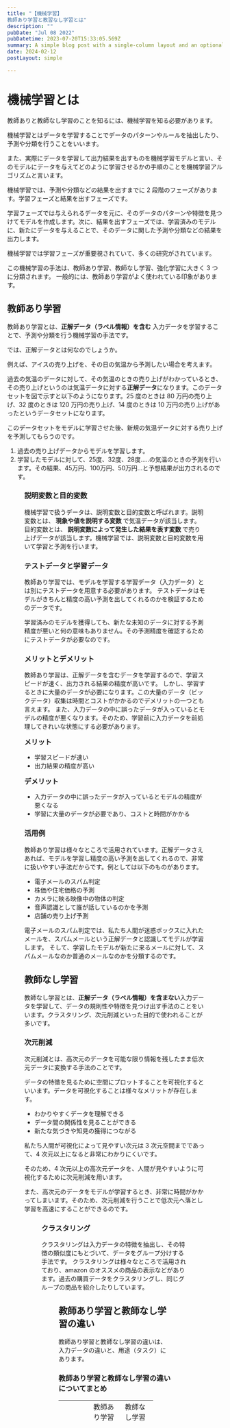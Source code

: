```yaml
---
title: "【機械学習】
教師あり学習と教習なし学習とは"
description: ""
pubDate: "Jul 08 2022"
pubDatetime: 2023-07-20T15:33:05.569Z
summary: A simple blog post with a single-column layout and an optional cover banner.
date: 2024-02-12
postLayout: simple

---
```



# 機械学習とは

教師ありと教師なし学習のことを知るには、機械学習を知る必要があります。

機械学習とはデータを学習することでデータのパターンやルールを抽出したり、予測や分類を行うことをいいます。

また、実際にデータを学習して出力結果を出すものを機械学習モデルと言い、そのモデルにデータを与えてどのように学習させるかの手順のことを機械学習アルゴリズムと言います。

機械学習では、予測や分類などの結果を出すまでに 2 段階のフェーズがあります。学習フェーズと結果を出すフェーズです。

学習フェーズでは与えられるデータを元に、そのデータのパターンや特徴を見つけてモデルを作成します。次に、結果を出すフェーズでは、学習済みのモデルに、新たにデータを与えることで、そのデータに関した予測や分類などの結果を出力します。

機械学習では学習フェーズが重要視されていて、多くの研究がされています。

この機械学習の手法は、教師あり学習、教師なし学習、強化学習に大きく 3 つに分類されます。
一般的には、教師あり学習がよく使われている印象があります。

<h2>教師あり学習</h2>

教師あり学習とは、<strong>正解データ（ラベル情報）を含む</strong> 入力データを学習することで、予測や分類を行う機械学習の手法です。

では、正解データとは何なのでしょうか。

例えば、アイスの売り上げを、その日の気温から予測したい場合を考えます。

過去の気温のデータに対して、その気温のときの売り上げがわかっているとき、その売り上げというのは気温データに対する<strong>正解データ</strong>になります。このデータセットを図で示すと以下のようになります。25 度のときは 80 万円の売り上げ、32 度のときは 120 万円の売り上げ、14 度のときは 10 万円の売り上げがあったというデータセットになります。

このデータセットをモデルに学習させた後、新規の気温データに対する売り上げを予測してもらうのです。

<ol>
  <li>過去の売り上げデータからモデルを学習します。</li>
  <li>
    学習したモデルに対して、25度、32度、28度.....の気温のときの予測を行います。その結果、45万円、100万円、50万円...と予想結果が出力されるのです。
  </li>
</ol>

<Figure src={figure4} alt="" />

<h3>説明変数と目的変数</h3>
機械学習で扱うデータは、説明変数と目的変数と呼ばれます。説明変数とは、<strong>
  現象や値を説明する変数
</strong>で気温データが該当します。 目的変数とは、<strong>
  説明変数によって発生した結果を表す変数
</strong>で売り上げデータが該当します。機械学習では、説明変数と目的変数を用いて学習と予測を行います。

<h3>テストデータと学習データ</h3>

教師あり学習では、モデルを学習する学習データ（入力データ）とは別にテストデータを用意する必要があります。
テストデータはモデルがきちんと精度の高い予測を出してくれるのかを検証するためのデータです。

学習済みのモデルを獲得しても、新たな未知のデータに対する予測精度が悪いと何の意味もありません。その予測精度を確認するためにテストデータが必要なのです。

<h3>メリットとデメリット</h3>

教師あり学習は、正解データを含むデータを学習するので、学習スピードが速く、出力される結果の精度が高いです。
しかし、学習するときに大量のデータが必要になります。この大量のデータ（ビックデータ）収集は時間とコストがかかるのでデメリットの一つとも言えます。
また、入力データの中に誤ったデータが入っているとモデルの精度が悪くなります。そのため、学習前に入力データを前処理してきれいな状態にする必要があります。

<strong>
  <span style="font-size: 16px;">メリット</span>
</strong>

<ul>
  <li>学習スピードが速い</li>
  <li>出力結果の精度が高い</li>
</ul>
<strong>
  <span style="font-size: 16px;">デメリット</span>
</strong>
<ul>
  <li>入力データの中に誤ったデータが入っているとモデルの精度が悪くなる</li>
  <li>学習に大量のデータが必要であり、コストと時間がかかる</li>
</ul>

<h3>活用例</h3>

教師あり学習は様々なところで活用されています。正解データさえあれば、モデルを学習し精度の高い予測を出してくれるので、非常に扱いやすい手法だからです。例としては以下のものがあります。

<ul class="i8Z77e">
  <li class="TrT0Xe">電子メールのスパム判定</li>
  <li class="TrT0Xe">株価や住宅価格の予測</li>
  <li class="TrT0Xe">カメラに映る映像中の物体の判定</li>
  <li>音声認識として誰が話しているのかを予測</li>
  <li class="TrT0Xe">店舗の売り上げ予測</li>
</ul>

電子メールのスパム判定では、私たち人間が迷惑ボックスに入れたメールを、スパムメールという正解データと認識してモデルが学習します。
そして、学習したモデルが新たに来るメールに対して、スパムメールなのか普通のメールなのかを分類するのです。

<h2>教師なし学習</h2>

教師なし学習とは、<strong>正解データ（ラベル情報）を含まない</strong>入力データを学習して、データの規則性や特徴を見つけ出す手法のことをいいます。クラスタリング、次元削減といった目的で使われることが多いです。

<h3>次元削減</h3>

次元削減とは、高次元のデータを可能な限り情報を残したまま低次元データに変換する手法のことです。

データの特徴を見るために空間にプロットすることを可視化するといいます。データを可視化することは様々なメリットが存在します。

<ul>
  <li>わかりやすくデータを理解できる</li>
  <li>データ間の関係性を見ることができる</li>
  <li>新たな気づきや知見の獲得につながる</li>
</ul>

私たち人間が可視化によって見やすい次元は 3 次元空間までであって、4 次元以上になると非常にわかりにくいです。

そのため、4 次元以上の高次元データを、人間が見やすいように可視化するために次元削減を用います。

また、高次元のデータをモデルが学習するとき、非常に時間がかかってしまいます。そのため、次元削減を行うことで低次元へ落とし学習を高速にすることができるのです。

<Figure src={figure5} alt="" />

<h3>クラスタリング</h3>

クラスタリングは入力データの特徴を抽出し、その特徴の類似度にもとづいて、データをグループ分けする手法です。
クラスタリングは様々なところで活用されており、amazon のオススメの商品の表示などがあります。過去の購買データをクラスタリングし、同じグループの商品を紹介したりしています。

<Figure src={figure6} alt="" />

<h2>教師あり学習と教師なし学習の違い</h2>

教師あり学習と教師なし学習の違いは、入力データの違いと、用途（タスク）にあります。

<h3>教師あり学習と教師なし学習の違いについてまとめ</h3>
<table style="height: 54px; width: 83.6245%; border-collapse: collapse; border-color: #050404;">
  <tbody>
    <tr style="height: 18px;">
      <td style="width: 25%; height: 18px;"></td>
      <td style="width: 25%; height: 18px;">教師あり学習</td>
      <td style="width: 25%; height: 18px;">教師なし学習</td>
    </tr>
    <tr style="height: 18px;">
      <td style="width: 25%; height: 18px;">学習データ</td>
      <td style="width: 25%; height: 18px;">学習データに正解データを含む。</td>
      <td style="width: 25%; height: 18px;">
        学習データに正解データを含まない
      </td>
    </tr>
    <tr style="height: 18px;">
      <td style="width: 25%; height: 18px;">タスク</td>
      <td style="width: 25%; height: 18px;">予測, 分類</td>
      <td style="width: 25%; height: 18px;">
        学習データのパターンやルール抽出
      </td>
    </tr>
  </tbody>
</table>
